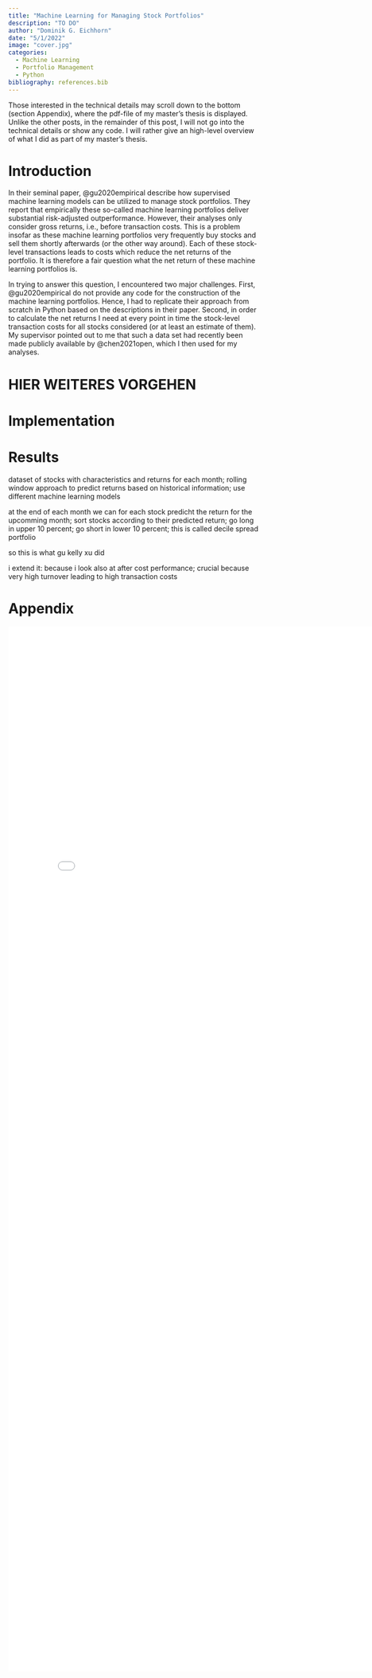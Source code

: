```yaml
---
title: "Machine Learning for Managing Stock Portfolios"
description: "TO DO"
author: "Dominik G. Eichhorn"
date: "5/1/2022"
image: "cover.jpg"
categories:
  - Machine Learning
  - Portfolio Management
  - Python
bibliography: references.bib
---
```



Those interested in the technical details may scroll down to the bottom (section Appendix), where the pdf-file of my master's thesis is displayed. Unlike the other posts, in the remainder of this post, I will not go into the technical details or show any code. I will rather give an high-level overview of what I did as part of my master's thesis.

# Introduction

In their seminal paper, @gu2020empirical describe how supervised machine learning models can be utilized to manage stock portfolios. They report that empirically these so-called machine learning portfolios deliver substantial risk-adjusted outperformance. However, their analyses only consider gross returns, i.e., before transaction costs. This is a problem insofar as these machine learning portfolios very frequently buy stocks and sell them shortly afterwards (or the other way around). Each of these stock-level transactions leads to costs which reduce the net returns of the portfolio. It is therefore a fair question what the net return of these machine learning portfolios is.

In trying to answer this question, I encountered two major challenges. First, @gu2020empirical do not provide any code for the construction of the machine learning portfolios. Hence, I had to replicate their approach from scratch in Python based on the descriptions in their paper. Second, in order to calculate the net returns I need at every point in time the stock-level transaction costs for all stocks considered (or at least an estimate of them). My supervisor pointed out to me that such a data set had recently been made publicly available by @chen2021open, which I then used for my analyses.

# HIER WEITERES VORGEHEN

# Implementation

# Results

dataset of stocks with characteristics and returns for each month; rolling window approach to predict returns based on historical information; use different machine learning models

at the end of each month we can for each stock predicht the return for the upcomming month; sort stocks according to their predicted return; go long in upper 10 percent; go short in lower 10 percent; this is called decile spread portfolio

so this is what gu kelly xu did

i extend it: because i look also at after cost performance; crucial because very high turnover leading to high transaction costs

# Appendix

```{=html}
<embed src="Thesis.pdf" width="800px" height="2100px" />
```